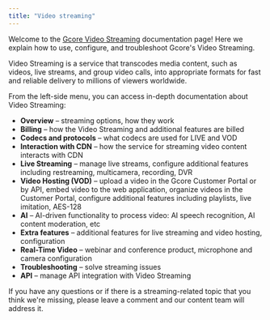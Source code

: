 ```yaml
---
title: "Video streaming"
---
```


Welcome to the [Gcore Video Streaming](https://gcore.com/streaming-platform) documentation page\! Here we explain how to use, configure, and troubleshoot Gcore's Video Streaming.

Video Streaming is a service that transcodes media content, such as videos, live streams, and group video calls, into appropriate formats for fast and reliable delivery to millions of viewers worldwide.

From the left-side menu, you can access in-depth documentation about Video Streaming:

- **Overview** – streaming options, how they work
- **Billing** – how the Video Streaming and additional features are billed
- **Codecs and protocols** – what codecs are used for LIVE and VOD
- **Interaction with CDN** – how the service for streaming video content interacts with CDN
- **Live Streaming** – manage live streams, configure additional features including restreaming, multicamera, recording, DVR
- **Video Hosting (VOD)** – upload a video in the Gcore Customer Portal or by API, embed video to the web application, organize videos in the Customer Portal, configure additional features including playlists, live imitation, AES-128
- **AI** – AI-driven functionality to process video: AI speech recognition, AI content moderation, etc
- **Extra features** – additional features for live streaming and video hosting, configuration
- **Real-Time Video** – webinar and conference product, microphone and camera configuration
- **Troubleshooting** – solve streaming issues
- **API** – manage API integration with Video Streaming

If you have any questions or if there is a streaming-related topic that you think we're missing, please leave a comment and our content team will address it.
